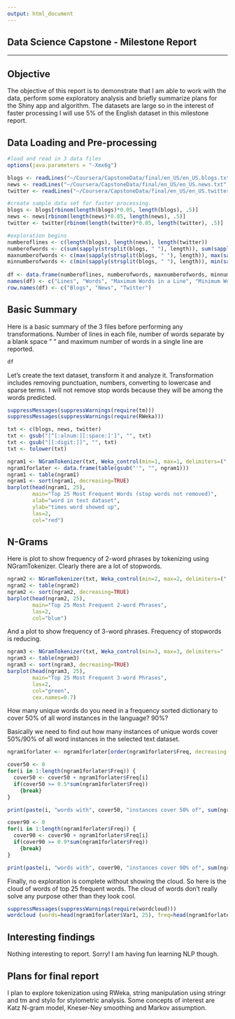 ```yaml
---
output: html_document
---
```

Data Science Capstone - Milestone Report
---------
---------

Objective
---------
The objective of this report is to demonstrate that I am able to work with the data, perform some exploratory analysis and briefly summarize plans for the Shiny app and algorithm. The datasets are large so in the interest of faster processing I will use 5% of the English dataset in this milestone report.

Data Loading and Pre-processing
---------
```r
#load and read in 3 data files
options(java.parameters = "-Xmx6g")

blogs <- readLines("~/Coursera/CapstoneData/final/en_US/en_US.blogs.txt", skipNul=TRUE, n=15000) #original Blogs file
news <- readLines("~/Coursera/CapstoneData/final/en_US/en_US.news.txt", skipNul=TRUE, n=15000) #original News file
twitter <- readLines("~/Coursera/CapstoneData/final/en_US/en_US.twitter.txt", skipNul=TRUE, n=15000) #original Twitter file

#create sample data set for faster processing.
blogs <- blogs[rbinom(length(blogs)*0.05, length(blogs), .5)]
news <- news[rbinom(length(news)*0.05, length(news), .5)]
twitter <- twitter[rbinom(length(twitter)*0.05, length(twitter), .5)]

#exploration begins
numberoflines <- c(length(blogs), length(news), length(twitter))
numberofwords <- c(sum(sapply(strsplit(blogs, " "), length)), sum(sapply(strsplit(news, " "), length)), sum(sapply(strsplit(twitter, " "), length)))
maxnumberofwords <- c(max(sapply(strsplit(blogs, " "), length)), max(sapply(strsplit(news, " "), length)), max(sapply(strsplit(twitter, " "), length)))
minnumberofwords <- c(min(sapply(strsplit(blogs, " "), length)), min(sapply(strsplit(news, " "), length)), min(sapply(strsplit(twitter, " "), length)))
                      
df <- data.frame(numberoflines, numberofwords, maxnumberofwords, minnumberofwords)
names(df) <- c("Lines", "Words", "Maximum Words in a Line", "Minimum Words in a Line")
row.names(df) <- c("Blogs", "News", "Twitter")

```

Basic Summary
----------

Here is a basic summary of the 3 files before performing any transformations. Number of lines in each file, number of words separate by a blank space " " and maximum number of words in a single line are reported.

```r
df
```

Let's create the text dataset, transform it and analyze it. Transformation includes removing punctuation, numbers, converting to lowercase and sparse terms. I will not remove stop words because they will be among the words predicted. 

```r
suppressMessages(suppressWarnings(require(tm)))
suppressMessages(suppressWarnings(require(RWeka)))

txt <- c(blogs, news, twitter)
txt <- gsub("[^[:alnum:][:space:]']", "", txt)
txt <- gsub("[[:digit:]]", "", txt)
txt <- tolower(txt)

ngram1 <- NGramTokenizer(txt, Weka_control(min=1, max=1, delimiters=(" .,;:?!")))
ngram1forlater <- data.frame(table(gsub("'", "", ngram1)))
ngram1 <- table(ngram1)
ngram1 <- sort(ngram1, decreasing=TRUE)
barplot(head(ngram1, 25), 
        main="Top 25 Most Frequent Words (stop words not removed)",
        xlab="word in text dataset",
        ylab="times word showed up",
        las=2,
        col="red")

```

N-Grams
-------------

Here is plot to show frequency of 2-word phrases by tokenizing using NGramTokenizer. Clearly there are a lot of stopwords.

```r

ngram2 <- NGramTokenizer(txt, Weka_control(min=2, max=2, delimiters=(" .,;:")))
ngram2 <- table(ngram2)
ngram2 <- sort(ngram2, decreasing=TRUE)
barplot(head(ngram2, 25), 
        main="Top 25 Most Frequent 2-word Phrases",
        las=2,
        col="blue")

```

And a plot to show frequency of 3-word phrases. Frequency of stopwords is reducing.

```r

ngram3 <- NGramTokenizer(txt, Weka_control(min=3, max=3, delimiters=" .,;:?!"))
ngram3 <- table(ngram3)
ngram3 <- sort(ngram3, decreasing=TRUE)
barplot(head(ngram3, 25), 
        main="Top 25 Most Frequent 3-word Phrases",
        las=2,
        col="green",
        cex.names=0.7)

```

How many unique words do you need in a frequency sorted dictionary to cover 50% of all word instances in the language? 90%?

Basically we need to find out how many instances of unique words cover 50%/90% of all word instances in the selected text dataset.

```r

ngram1forlater <- ngram1forlater[order(ngram1forlater$Freq, decreasing = TRUE),]

cover50 <- 0
for(i in 1:length(ngram1forlater$Freq)) {
  cover50 <- cover50 + ngram1forlater$Freq[i]
  if(cover50 >= 0.5*sum(ngram1forlater$Freq))
    {break}
}

print(paste(i, "words with", cover50, "instances cover 50% of", sum(ngram1forlater$Freq), "words in the text dataset."))

cover90 <- 0
for(i in 1:length(ngram1forlater$Freq)) {
  cover90 <- cover90 + ngram1forlater$Freq[i]
  if(cover90 >= 0.9*sum(ngram1forlater$Freq))
    {break}
}

print(paste(i, "words with", cover90, "instances cover 90% of", sum(ngram1forlater$Freq), "words in the text dataset."))

```

Finally, no exploration is complete without showing the cloud. So here is the cloud of words of top 25 frequent words. The cloud of words don't really solve any purpose other than they look cool.

```r
suppressMessages(suppressWarnings(require(wordcloud)))
wordcloud (words=head(ngram1forlater$Var1, 25), freq=head(ngram1forlater$Freq, 25), colors=brewer.pal(8, "Dark2"), scale=c(5, 0.10))
```


Interesting findings
-----------
Nothing interesting to report. Sorry! I am having fun learning NLP though.

Plans for final report
-----------
I plan to explore tokenization using RWeka, string manipulation using stringr and tm and stylo for stylometric analysis. Some concepts of interest are Katz N-gram model, Kneser-Ney smoothing and Markov assumption.
